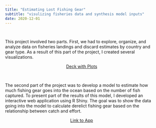 ```yaml
---
title: "Estimating Lost Fishing Gear"
subtitle: "visulizing fisheries data and synthesis model inputs"
date: 2020-12-01
---
```


<br>

This project involved two parts. First, we had to explore, organize, and analyze data on fisheries landings and discard estimates by country and gear type. As a result of this part of the project, I created several visualizations.



<center>
[Deck with Plots](fishing-gear-plots-examples-2021.pdf){.btn .btn-outline-primary .btn role="button" data-toggle="tooltip" title="Open"}
</center>

<br>

The second part of the project was to develop a model to estimate how much fishing gear goes into the ocean based on the number of fish captured. To present part of the results of this model, I developed an interactive web application using R Shiny. The goal was to show the data going into the model to calculate derelict fishing gear based on the relationship between catch and effort.


<center>
[Link to App](https://camilavargaspoulsen.shinyapps.io/catch-effort-gear-dashboard/
){.btn .btn-outline-primary .btn role="button" data-toggle="tooltip" title="Open"}
</center>
